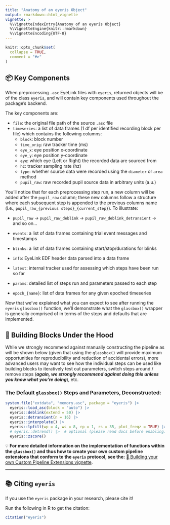 ```yaml
---
title: "Anatomy of an eyeris Object"
output: rmarkdown::html_vignette
vignette: >
  %\VignetteIndexEntry{Anatomy of an eyeris Object}
  %\VignetteEngine{knitr::rmarkdown}
  %\VignetteEncoding{UTF-8}
---
```


```r
knitr::opts_chunk$set(
  collapse = TRUE,
  comment = "#>"
)
```

## 📦 Key Components

When preprocessing `.asc` EyeLink files with `eyeris`, returned objects will be
of the class `eyeris`, and will contain key components used throughout the
package's backend.

The key components are:

- `file`: the original file path of the source `.asc` file
- `timeseries`: a list of data frames (1 df per identified recording block per file) which contains the following columns:
  - `block`: block number
  - `time_orig`: raw tracker time (ms)
  - `eye_x`: eye position x-coordinate
  - `eye_y`: eye position y-coordinate
  - `eye`: which eye (Left or Right) the recorded data are sourced from
  - `hz`: tracker sampling rate (hz)
  - `type`: whether source data were recorded using the `diameter` or `area` method
  - `pupil_raw`: raw recorded pupil source data in arbitrary units (a.u.) 

You'll notice that for each preprocessing step run, a new column will be added after
the `pupil_raw` column; these new columns follow a structure where each subsequent
step is appended to the previous columns name 
(i.e., `pupil_raw_{previous steps}_{current_step}`). To illustrate:

  - `pupil_raw` -> `pupil_raw_deblink` -> `pupil_raw_deblink_detransient` -> and so on...
  
- `events`: a list of data frames containing trial event messages and timestamps
- `blinks`: a list of data frames containing start/stop/durations for blinks
- `info`: EyeLink EDF header data parsed into a data frame
- `latest`: internal tracker used for assessing which steps have been run so far
- `params`: detailed list of steps run and parameters passed to each step
- `epoch_{name}`: list of data frames for any given epoched timeseries

Now that we've explained what you can expect to see after running the `eyeris`
`glassbox()` function, we'll demonstrate what the `glassbox()` wrapper is
generally comprised of in terms of the steps and defaults that are implemented.

## 🧱 Building Blocks Under the Hood

While we strongly recommend against manually constructing the pipeline as will
be shown below (given that using the `glassbox()` will provide maximum
opportunities for reproducibility and reduction of accidental errors), more
advanced users may want to see how the individual steps can be used like
building blocks to iteratively test out parameters, switch steps around / remove
steps
(**_again, we strongly recommend against doing this unless you know what_**
**_you're doing_**), etc.

### The Default `glassbox()` Steps and Parameters, Deconstructed:

```r
system.file("extdata", "memory.asc", package = "eyeris") |>
  eyeris::load_asc(block = "auto") |>
  eyeris::deblink(extend = 50) |>
  eyeris::detransient(n = 16) |>
  eyeris::interpolate() |>
  eyeris::lpfilt(wp = 4, ws = 8, rp = 1, rs = 35, plot_freqz = TRUE) |>
  # eyeris::detrend() |>  # optional (please read docs before enabling)
  eyeris::zscore()
```

<div class="alert alert-light" style="padding-bottom: 0;">
  💡 **For more detailed information on the implementation of functions within**
     **the `glassbox()` and thus how to create your own custom pipeline**
     **extensions that conform to the `eyeris` protocol, see the:**
     [🧩 Building your own Custom Pipeline Extensions vignette](custom-extensions.html).
</div>

---

## 📚 Citing `eyeris`

<div class="alert alert-light" style="padding-bottom: 0;">
  If you use the `eyeris` package in your research, please cite it!
  
  Run the following in R to get the citation:
</div>

```r
citation("eyeris")
```
